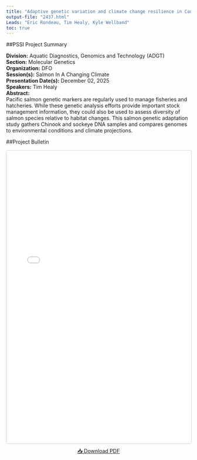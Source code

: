 ```yaml
---
title: "Adaptive genetic variation and climate change resilience in Canadian Pacific salmon"
output-file: "2437.html"
Leads: "Eric Rondeau, Tim Healy, Kyle Wellband"
toc: true
---
```


##PSSI Project Summary

**Division:** Aquatic Diagnostics, Genomics and Technology (ADGT)  
**Section:** Molecular Genetics  
**Organization:** DFO  
**Session(s):** Salmon In A Changing Climate  
**Presentation Date(s):** December 02, 2025  
**Speakers:** Tim Healy  
**Abstract:**  
Pacific salmon genetic markers are regularly used to manage fisheries and hatcheries. While these genetic analysis efforts provide important stock management information, they could also be used to assess diversity of salmon species relative to habitat changes. This salmon genetic adaptation study gathers Chinook and sockeye DNA samples and compares genomes to environmental conditions and climate projections.   

##Project Bulletin

<iframe src="../../data/PSSI_bulletin/2437.pdf" width="100%" height="800px" style="border: 1px solid #ccc; border-radius: 4px;"></iframe>

<p style="text-align: center; margin-top: 10px;">
[📥 Download PDF](../../data/PSSI_bulletin/2437.pdf){.btn .btn-primary target="_blank"}
</p>

